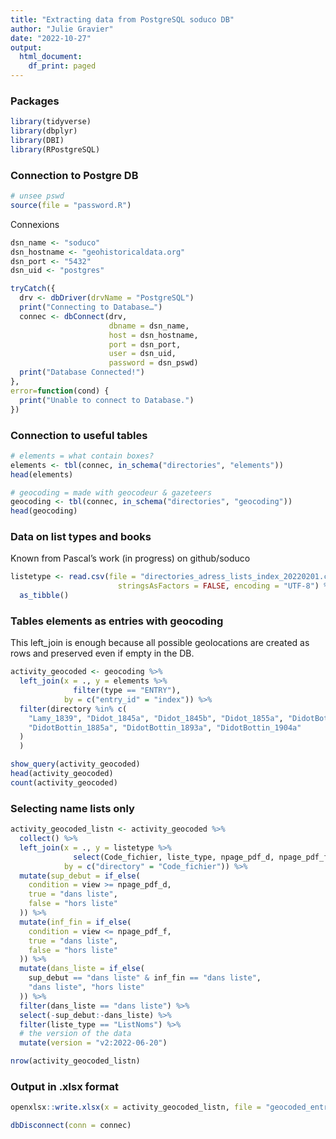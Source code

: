 ```yaml
---
title: "Extracting data from PostgreSQL soduco DB"
author: "Julie Gravier"
date: "2022-10-27"
output:
  html_document:
    df_print: paged
---
```


### Packages
```r
library(tidyverse)
library(dbplyr)
library(DBI)
library(RPostgreSQL)
```

### Connection to Postgre DB
```r
# unsee pswd
source(file = "password.R")
```

Connexions
```r
dsn_name <- "soduco"
dsn_hostname <- "geohistoricaldata.org"
dsn_port <- "5432"
dsn_uid <- "postgres"

tryCatch({
  drv <- dbDriver(drvName = "PostgreSQL")
  print("Connecting to Database…")
  connec <- dbConnect(drv, 
                      dbname = dsn_name,
                      host = dsn_hostname, 
                      port = dsn_port,
                      user = dsn_uid, 
                      password = dsn_pswd)
  print("Database Connected!")
},
error=function(cond) {
  print("Unable to connect to Database.")
})
```

### Connection to useful tables
```r
# elements = what contain boxes?
elements <- tbl(connec, in_schema("directories", "elements"))
head(elements)

# geocoding = made with geocodeur & gazeteers
geocoding <- tbl(connec, in_schema("directories", "geocoding"))
head(geocoding)
```

### Data on list types and books
Known from Pascal's work (in progress) on github/soduco
```r
listetype <- read.csv(file = "directories_adress_lists_index_20220201.csv", 
                        stringsAsFactors = FALSE, encoding = "UTF-8") %>%
  as_tibble()
```

### Tables elements as entries with geocoding
This left_join is enough because all possible geolocations are created as rows and preserved even if empty in the DB.
```r
activity_geocoded <- geocoding %>%
  left_join(x = ., y = elements %>%
              filter(type == "ENTRY"),
            by = c("entry_id" = "index")) %>%
  filter(directory %in% c(
    "Lamy_1839", "Didot_1845a", "Didot_1845b", "Didot_1855a", "DidotBottin_1864a", "DidotBottin_1875",
    "DidotBottin_1885a", "DidotBottin_1893a", "DidotBottin_1904a"
  )
  )

show_query(activity_geocoded)
head(activity_geocoded)
count(activity_geocoded)
```


### Selecting name lists only
```r
activity_geocoded_listn <- activity_geocoded %>%
  collect() %>%
  left_join(x = ., y = listetype %>%
              select(Code_fichier, liste_type, npage_pdf_d, npage_pdf_f), 
            by = c("directory" = "Code_fichier")) %>%
  mutate(sup_debut = if_else(
    condition = view >= npage_pdf_d,
    true = "dans liste",
    false = "hors liste"
  )) %>%
  mutate(inf_fin = if_else(
    condition = view <= npage_pdf_f,
    true = "dans liste",
    false = "hors liste"
  )) %>%
  mutate(dans_liste = if_else(
    sup_debut == "dans liste" & inf_fin == "dans liste",
    "dans liste", "hors liste"
  )) %>%
  filter(dans_liste == "dans liste") %>%
  select(-sup_debut:-dans_liste) %>%
  filter(liste_type == "ListNoms") %>%
  # the version of the data
  mutate(version = "v2:2022-06-20")

nrow(activity_geocoded_listn)
```

### Output in .xlsx format
```r
openxlsx::write.xlsx(x = activity_geocoded_listn, file = "geocoded_entries.xlsx", overwrite = TRUE)
```


```r
dbDisconnect(conn = connec)
```
